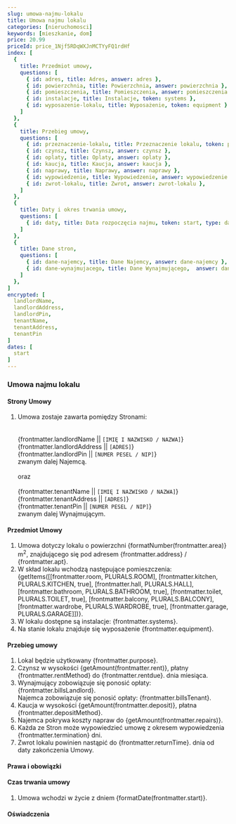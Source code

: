 ```yaml
---
slug: umowa-najmu-lokalu
title: Umowa najmu lokalu
categories: [nieruchomosci]
keywords: [mieszkanie, dom]
price: 20.99
priceId: price_1Njf5RDqWXJnMCTYyFQ1rdHf
index: [
  {
    title: Przedmiot umowy, 
    questions: [
      { id: adres, title: Adres, answer: adres }, 
      { id: powierzchnia, title: Powierzchnia, answer: powierzchnia }, 
      { id: pomieszczenia, title: Pomieszczenia, answer: pomieszczenia }, 
      { id: instalacje, title: Instalacje, token: systems }, 
      { id: wyposazenie-lokalu, title: Wyposażenie, token: equipment }
    ]
  },
  {
    title: Przebieg umowy, 
    questions: [
      { id: przeznaczenie-lokalu, title: Przeznaczenie lokalu, token: purpose },
      { id: czynsz, title: Czynsz, answer: czynsz }, 
      { id: oplaty, title: Oplaty, answer: oplaty }, 
      { id: kaucja, title: Kaucja, answer: kaucja },
      { id: naprawy, title: Naprawy, answer: naprawy }, 
      { id: wypowiedzenie, title: Wypowiedzenie, answer: wypowiedzenie }, 
      { id: zwrot-lokalu, title: Zwrot, answer: zwrot-lokalu },      
    ]
  },  
  {
    title: Daty i okres trwania umowy,
    questions: [
      { id: daty, title: Data rozpoczęcia najmu, token: start, type: date },
    ]
  },
  {
    title: Dane stron,
    questions: [
      { id: dane-najemcy, title: Dane Najemcy, answer: dane-najemcy },
      { id: dane-wynajmujacego, title: Dane Wynajmującego,  answer: dane-wynajmujacego },      
    ]
  },
]
encrypted: [
  landlordName,
  landlordAddress,
  landlordPin,
  tenantName,
  tenantAddress,
  tenantPin
]
dates: [
  start
]
---
```


### Umowa najmu lokalu

#### Strony Umowy

1. Umowa zostaje zawarta pomiędzy Stronami:
    <br /><br />    
    {frontmatter.landlordName || `[IMIĘ I NAZWISKO / NAZWA]`}
    <br />
    {frontmatter.landlordAddress || `[ADRES]`}
    <br />
    {frontmatter.landlordPin || `[NUMER PESEL / NIP]`}
    <br />
    zwanym dalej Najemcą.
    <br /><br />
    oraz
    <br /><br />
    {frontmatter.tenantName || `[IMIĘ I NAZWISKO / NAZWA]`}
    <br />
    {frontmatter.tenantAddress || `[ADRES]`}
    <br />
    {frontmatter.tenantPin || `[NUMER PESEL / NIP]`}
    <br />
    zwanym dalej Wynajmującym.

#### Przedmiot Umowy

  1. Umowa dotyczy lokalu o powierzchni {formatNumber(frontmatter.area)} m<sup>2</sup>, znajdującego się pod adresem {frontmatter.address} / {frontmatter.apt}.
  1. W skład lokalu wchodzą następujące pomieszczenia: {getItems([[frontmatter.room, PLURALS.ROOM], [frontmatter.kitchen, PLURALS.KITCHEN, true], [frontmatter.hall, PLURALS.HALL], [frontmatter.bathroom, PLURALS.BATHROOM, true], [frontmatter.toilet, PLURALS.TOILET, true], [frontmatter.balcony, PLURALS.BALCONY], [frontmatter.wardrobe, PLURALS.WARDROBE, true], [frontmatter.garage, PLURALS.GARAGE]])}.
  1. W lokalu dostępne są instalacje: {frontmatter.systems}.
  1. Na stanie lokalu znajduje się wyposażenie {frontmatter.equipment}.

#### Przebieg umowy
   
  1. Lokal będzie użytkowany {frontmatter.purpose}.
  1. Czynsz w wysokości {getAmount(frontmatter.rent)}, płatny {frontmatter.rentMethod} do {frontmatter.rentdue}. dnia miesiąca.      
  1. Wynajmujący zobowiązuje się ponosić opłaty: {frontmatter.billsLandlord}.<br/>
    Najemca zobowiązuje się ponosić opłaty: {frontmatter.billsTenant}.
  1. Kaucja w wysokości {getAmount(frontmatter.deposit)}, płatna {frontmatter.depositMethod}.
  1. Najemca pokrywa koszty napraw do {getAmount(frontmatter.repairs)}.      
  1. Każda ze Stron może wypowiedzieć umowę z okresem wypowiedzenia {frontmatter.termination} dni.
  1. Zwrot lokalu powinien nastąpić do {frontmatter.returnTime}. dnia od daty zakończenia Umowy.

#### Prawa i obowiązki

#### Czas trwania umowy
  1. Umowa wchodzi w życie z dniem {formatDate(frontmatter.start)}.

#### Oświadczenia
